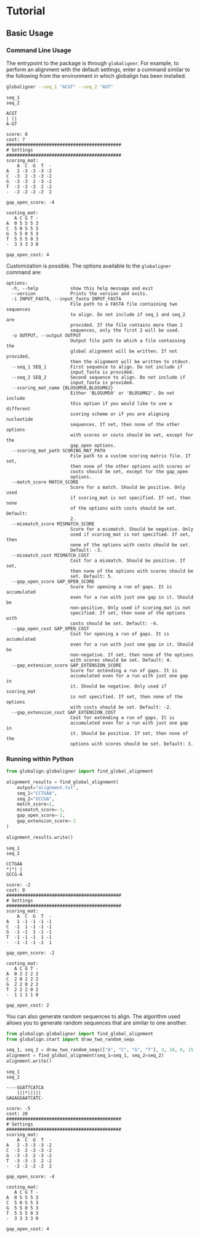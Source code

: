 # Tutorial

## Basic Usage

### Command Line Usage

The entrypoint to the package is through `globaligner`.  For example, to perform an alignment with the default settings, enter a command similar to the following from the environment in which globalign has been installed.

```bash
globaligner --seq_1 "ACGT" --seq_2 "AGT"
```

::: {.callout-note appearance="default" collapse=true icon=false title="Output"}

```
seq_1
seq_2

ACGT
| ||
A-GT

score: 0
cost: 7
###########################################
# Settings
###########################################
scoring_mat:
    A  C  G  T  -
A   2 -3 -3 -3 -2
C  -3  2 -3 -3 -2
G  -3 -3  2 -3 -2
T  -3 -3 -3  2 -2
-  -2 -2 -2 -2  2

gap_open_score: -4

costing_mat:
   A C G T -
A  0 5 5 5 3
C  5 0 5 5 3
G  5 5 0 5 3
T  5 5 5 0 3
-  3 3 3 3 0

gap_open_cost: 4
```
:::

Customization is possible.  The options available to the `globaligner` command are:

::: {.callout-note appearance="default" collapse=true icon=false title="Options"}
```
options:
  -h, --help            show this help message and exit
  --version             Prints the version and exits.
  -i INPUT_FASTA, --input_fasta INPUT_FASTA
                        File path to a FASTA file containing two sequences
                        to align. Do not include if seq_1 and seq_2 are
                        provided. If the file contains more than 2
                        sequences, only the first 2 will be used.
  -o OUTPUT, --output OUTPUT
                        Output file path to which a file containing the
                        global alignment will be written. If not provided,
                        then the alignment will be written to stdout.
  --seq_1 SEQ_1         First sequence to align. Do not include if
                        input_fasta is provided.
  --seq_2 SEQ_2         Second sequence to align. Do not include if
                        input_fasta is provided.
  --scoring_mat_name {BLOSUM50,BLOSUM62}
                        Either 'BLOSUM50' or 'BLOSUM62'. Do not include
                        this option if you would like to use a different
                        scoring scheme or if you are aligning nucleotide
                        sequences. If set, then none of the other options
                        with scores or costs should be set, except for the
                        gap_open options.
  --scoring_mat_path SCORING_MAT_PATH
                        File path to a custom scoring matrix file. If set,
                        then none of the other options with scores or
                        costs should be set, except for the gap_open
                        options.
  --match_score MATCH_SCORE
                        Score for a match. Should be positive. Only used
                        if scoring_mat is not specified. If set, then none
                        of the options with costs should be set. Default:
                        2.
  --mismatch_score MISMATCH_SCORE
                        Score for a mismatch. Should be negative. Only
                        used if scoring_mat is not specified. If set, then
                        none of the options with costs should be set.
                        Default: -3.
  --mismatch_cost MISMATCH_COST
                        Cost for a mismatch. Should be positive. If set,
                        then none of the options with scores should be
                        set. Default: 5.
  --gap_open_score GAP_OPEN_SCORE
                        Score for opening a run of gaps. It is accumulated
                        even for a run with just one gap in it. Should be
                        non-positive. Only used if scoring_mat is not
                        specified. If set, then none of the options with
                        costs should be set. Default: -4.
  --gap_open_cost GAP_OPEN_COST
                        Cost for opening a run of gaps. It is accumulated
                        even for a run with just one gap in it. Should be
                        non-negative. If set, then none of the options
                        with scores should be set. Default: 4.
  --gap_extension_score GAP_EXTENSION_SCORE
                        Score for extending a run of gaps. It is
                        accumulated even for a run with just one gap in
                        it. Should be negative. Only used if scoring_mat
                        is not specified. If set, then none of the options
                        with costs should be set. Default: -2.
  --gap_extension_cost GAP_EXTENSION_COST
                        Cost for extending a run of gaps. It is
                        accumulated even for a run with just one gap in
                        it. Should be positive. If set, then none of the
                        options with scores should be set. Default: 3.
```
:::

### Running within Python

```python
from globalign.globaligner import find_global_alignment

alignment_results = find_global_alignment(
    output="alignment.txt",
    seq_1="CCTGAA",
    seq_2="GCCGA",
    match_score=1,
    mismatch_score=-1,
    gap_open_score=-2,
    gap_extension_score=-1
)

alignment_results.write()
```

::: {.callout-note appearance="default" collapse=true icon=false title="alignment.txt"}

```
seq_1
seq_2

CCTGAA
*|*| |
GCCG-A

score: -2
cost: 8
###########################################
# Settings
###########################################
scoring_mat:
    A  C  G  T  -
A   1 -1 -1 -1 -1
C  -1  1 -1 -1 -1
G  -1 -1  1 -1 -1
T  -1 -1 -1  1 -1
-  -1 -1 -1 -1  1

gap_open_score: -2

costing_mat:
   A C G T -
A  0 2 2 2 2
C  2 0 2 2 2
G  2 2 0 2 2
T  2 2 2 0 2
-  1 1 1 1 0

gap_open_cost: 2
```
:::

You can also generate random sequences to align.  The algorithm used allows you to generate random sequences that are similar to one another.

```python
from globalign.globaligner import find_global_alignment
from globalign.start import draw_two_random_seqs

seq_1, seq_2 = draw_two_random_seqs(["A", "C", "G", "T"], 3, 10, 6, 15, 0.5)
alignment = find_global_alignment(seq_1=seq_1, seq_2=seq_2)
alignment.write()
```

::: {.callout-note appearance="default" collapse=true icon=false title="Example Output"}

```
seq_1
seq_2

----GGATTCATCA
    |||*||||| 
GAGAGGAATCATC-

score: -5
cost: 28
###########################################
# Settings
###########################################
scoring_mat:
    A  C  G  T  -
A   2 -3 -3 -3 -2
C  -3  2 -3 -3 -2
G  -3 -3  2 -3 -2
T  -3 -3 -3  2 -2
-  -2 -2 -2 -2  2

gap_open_score: -4

costing_mat:
   A C G T -
A  0 5 5 5 3
C  5 0 5 5 3
G  5 5 0 5 3
T  5 5 5 0 3
-  3 3 3 3 0

gap_open_cost: 4
```
:::
